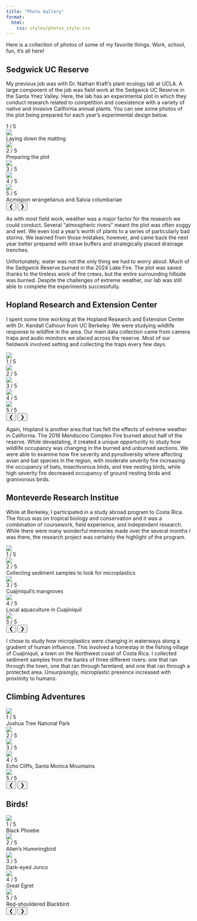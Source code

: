 ```yaml
---
title: "Photo Gallery"
format: 
  html:
    css: styles/photos_style.css
---
```

Here is a collection of photos of some of my favorite things. Work, school, fun, it's all here!

<!-- SEDGWICK SLIDESHOW -->
## Sedgwick UC Reserve
My previous job was with Dr. Nathan Kraft's plant ecology lab at UCLA. A large component of the job was field work at the Sedgwick UC Reserve in the Santa Ynez Valley. Here, the lab has an experimental plot in which they conduct research related to competition and coexistence with a variety of native and invasive California annual plants. You can see some photos of the plot being prepared for each year's experimental design below. 

<!-- Outer slideshow container -->
<div class="outer-slideshow-container">

<!-- Slideshow container -->
<div class="slideshow-container" id="slideshow4">

<!-- Full-width images with number and caption text -->
<div class="slideshow">
<div class="slide">
<div class="numbertext">1 / 5</div>
<img src="images/sedgwick/before_cutting.jpeg">
<div class="text">Laying down the matting</div>
</div>


<div class="slide">
<img src="images/sedgwick/cutting_circles.jpeg">
<div class="numbertext-dark">2 / 5</div>
<div class="text">Preparing the plot</div>
</div>


<div class="slide">
<img src="images/sedgwick/partial_clouds.jpeg">
<div class="numbertext">3 / 5</div>
<div class="text"></div>
</div>

<div class="slide">
<img src="images/sedgwick/rainy_road.jpeg">
<div class="numbertext">4 / 5</div>
<div class="text-dark"></div>
</div>

<div class="slide">
<img src="images/sedgwick/acwr_saco.jpeg">
<div class="numbertext-dark">5 / 5</div>
<div class="text">Acmispon wrangelianus and Salvia columbariae</div>
</div>

</div>

<!-- Buttons -->
<button class="prev" onclick="moveSlide('slideshow4', -1)">&#10094;</button>
<button class="next" onclick="moveSlide('slideshow4', 1)">&#10095;</button>
</div>
</div>


As with most field work, weather was a major factor for the research we could conduct. Several "atmospheric rivers" meant the plot was often soggy and wet. We even lost a year's worth of plants to a series of particularly bad storms. We learned from those mistakes, however, and came back the next year better prepared with straw buffers and strategically placed drainage trenches. 

Unfortunately, water was not the only thing we had to worry about. Much of the Sedgwick Reserve burned in the 2024 Lake Fire. The plot was saved thanks to the tireless work of fire crews, but the entire surrounding hillside was burned. Despite the challenges of extreme weather, our lab was still able to complete the experiments successfully.  


<!-- HOPLAND SLIDESHOW -->
## Hopland Research and Extension Center
I spent some time working at the Hopland Research and Extension Center with Dr. Kendall Calhoun from UC Berkeley. We were studying wildlife response to wildfire in the area. Our main data collection came from camera traps and audio monitors we placed across the reserve. Most of our fieldwork involved setting and collecting the traps every few days. 

<!-- Outer slideshow container -->
<div class="outer-slideshow-container">

<!-- Slideshow container -->
<div class="slideshow-container" id="slideshow3">

<!-- Full-width images with number and caption text -->
<div class="slideshow">
<div class="slide">
<img src="images/hopland/hillside.jpeg">
<div class="numbertext">1 / 5</div>
<div class="text"></div>
</div>

<div class="slide">
<img src="images/hopland/house.jpeg">
<div class="numbertext">2 / 5</div>
<div class="text"></div>
</div>

<div class="slide">
<img src="images/hopland/bee.jpeg">
<div class="numbertext-dark">3 / 5</div>
<div class="text-dark"></div>
</div>

<div class="slide">
<img src="images/hopland/red_tree.jpeg">
<div class="numbertext">4 / 5</div>
<div class="text"></div>
</div>

<div class="slide">
<img src="images/hopland/grove.jpeg">
<div class="numbertext">5 / 5</div>
<div class="text"></div>
</div>

</div>

<!-- Buttons -->
<button class="prev" onclick="moveSlide('slideshow3', -1)">&#10094;</button>
<button class="next" onclick="moveSlide('slideshow3', 1)">&#10095;</button>
</div>
</div>


Again, Hopland is another area that has felt the effects of extreme weather in California. The 2018 Mendocino Complex Fire burned about half of the reserve. While devastating, it created a unique opportunity to study how wildlife occupancy was changing in the burned and unburned sections. We were able to examine how fire severity and pyrodiversity where affecting avian and bat species in the region, with moderate severity fire increasing the occupancy of bats, insectivorous birds, and tree nesting birds, while high severity fire decreased occupancy of ground nesting birds and granivorous birds. 


<!-- COSTA RICA SLIDESHOW -->
## Monteverde Research Institue
While at Berkeley, I participated in a study abroad program to Costa Rica. The focus was on tropical biology and conservation and it was a combination of coursework, field experience, and independent research. While there were many wonderful memories made over the several months I was there, the research project was certainly the highlight of the program.

<!-- Outer slideshow container -->
<div class="outer-slideshow-container">

<!-- Slideshow container -->
<div class="slideshow-container" id="slideshow5">

<!-- Full-width images with number and caption text -->
<div class="slideshow">
<div class="slide">
<img src="images/cr/forest/log_landscape.jpeg">
<div class="numbertext">1 / 5</div>
<div class="text"></div>
</div>

<div class="slide">
<img src="images/cr/ocean/kayak_2.jpeg">
<div class="numbertext-dark">2 / 5</div>
<div class="text">Collecting sediment samples to look for microplastics</div>
</div>

<div class="slide">
<img src="images/cr/ocean/mangrove.jpeg">
<div class="numbertext">3 / 5</div>
<div class="text">Cuajiniquil's mangroves</div>
</div>

<div class="slide">
<img src="images/cr/ocean/aquaculture.jpeg">
<div class="numbertext">4 / 5</div>
<div class="text">Local aquaculture in Cuajiniquil</div>
</div>

<div class="slide">
<img src="images/cr/forest/red_road.jpeg">
<div class="numbertext">5 / 5</div>
<div class="text"></div>
</div>

</div>

<!-- Buttons -->
<button class="prev" onclick="moveSlide('slideshow5', -1)">&#10094;</button>
<button class="next" onclick="moveSlide('slideshow5', 1)">&#10095;</button>
</div>
</div>

I chose to study how microplastics were changing in waterways along a gradient of human influence. This involved a homestay in the fishing village of Cuajiniquil, a town on the Northwest coast of Costa Rica. I collected sediment samples from the banks of three different rivers: one that ran through the town, one that ran through farmland, and one that ran through a protected area. Unsurpisingly, microplastic presence increased with proximity to humans. 

<!-- CLIMBING SLIDESHOW -->
## Climbing Adventures

<!-- Outer slideshow container -->
<div class="outer-slideshow-container">

<!-- Slideshow container -->
<div class="slideshow-container" id="slideshow2">

<!-- Full-width images with number and caption text -->
<div class="slideshow">
<div class="slide">
<img src="images/climbing/jtree_walk.jpeg">
<div class="numbertext-dark">1 / 5</div>
<div class="text-dark">Joshua Tree National Park</div>
</div>

<div class="slide">
<img src="images/climbing/jtree_guide.jpeg">
<div class="numbertext">2 / 5</div>
<div class="text"></div>
</div>

<div class="slide">
<img src="images/climbing/bishop_knot.jpeg">
<div class="numbertext">3 / 5</div>
<div class="text"></div>
</div>

<div class="slide">
<img src="images/climbing/echo_cliffs.jpeg">
<div class="numbertext">4 / 5</div>
<div class="text">Echo Cliffs, Santa Monica Mountains </div>
</div>

<div class="slide">
<img src="images/climbing/flake_rope.jpeg">
<div class="numbertext">5 / 5</div>
<div class="text"></div>
</div>

</div> 

<!-- Buttons -->
<button class="prev" onclick="moveSlide('slideshow2', -1)">&#10094;</button>
<button class="next" onclick="moveSlide('slideshow2', 1)">&#10095;</button>
</div>
</div>

<!-- BIRD SLIDESHOW -->
## Birds!

<!-- Outer slideshow container -->
<div class="outer-slideshow-container">

<!-- Slideshow container -->
<div class="slideshow-container" id="slideshow1">

<!-- Full-width images with number and caption text -->
<div class="slideshow">
<div class="slide">
<img src="images/bird/black_phoebe.jpeg">
<div class="numbertext">1 / 5</div>
<div class="text">Black Phoebe</div>
</div>


<div class="slide">
<img src="images/bird/allens.jpeg">
<div class="numbertext">2 / 5</div>
<div class="text">Allen's Hummingbird</div>
</div>

<div class="slide">
<img src="images/bird/junco.jpeg">
<div class="numbertext-dark">3 / 5</div>
<div class="text-dark">Dark-eyed Junco</div>
</div>

<div class="slide">
<img src="images/bird/heron.jpeg">
<div class="numbertext">4 / 5</div>
<div class="text">Great Egret</div>
</div>

<div class="slide">
<img src="images/bird/blackbird.jpeg">
<div class="numbertext">5 / 5</div>
<div class="text">Red-shouldered Blackbird</div>
</div>

</div>

<!-- Buttons -->
<button class="prev" onclick="moveSlide('slideshow1', -1)">&#10094;</button>
<button class="next" onclick="moveSlide('slideshow1', 1)">&#10095;</button>
</div>
</div>


<script>
function moveSlide(slideshowId, direction) {
  const slideshowContainer = document.getElementById(slideshowId);
  const slides = slideshowContainer.querySelectorAll('.slide');
  
  // Get the current index from the data attribute
  let currentSlideIndex = parseInt(slideshowContainer.getAttribute('data-current-index'), 10);

  // Update the index based on the direction
  currentSlideIndex += direction;

  // Make sure the index wraps around:
  if (currentSlideIndex >= slides.length) {
    currentSlideIndex = 0;  // Wrap around to the first slide
  } else if (currentSlideIndex < 0) {
    currentSlideIndex = slides.length - 1;  // Wrap around to the last slide
  }

  // Show the slide at the updated index
  showSlide(slideshowId, currentSlideIndex);

  // Update the index in the data attribute
  slideshowContainer.setAttribute('data-current-index', currentSlideIndex);
}

function showSlide(slideshowId, index) {
  const slides = document.querySelectorAll(`#${slideshowId} .slide`);
  
  // Hide all slides first
  slides.forEach(slide => slide.style.display = 'none');
  
  // Show the slide at the specified index
  slides[index].style.display = 'block';
}

document.addEventListener("DOMContentLoaded", function () {
  // Initialize all slideshows on page load
  const allSlideshows = document.querySelectorAll('.slideshow-container');
  allSlideshows.forEach(slideshow => {
    const slideshowId = slideshow.id;
    // Initialize each slideshow to show the first slide
    showSlide(slideshowId, 0);
    // Set the initial current index
    slideshow.setAttribute('data-current-index', 0);
  });
});

</script>
